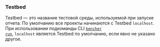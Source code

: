 ### Testbed
Testbed — это название тестовой среды, используемой при запуске отчета.
По умолчанию все проекты начинаются с Testbed `localhost`.
При использовании подкоманды CLI <code><a href="/ru/docs/explanation/bencher-run/">bencher run</a></code>,
`localhost` является Testbed по умолчанию, если явно не указано другое.